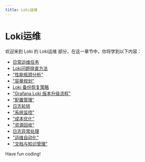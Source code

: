 ```yaml
---
title: Loki运维
---
```


# Loki运维

欢迎来到 Loki 的 Loki运维 部分，在这一章节中，你将学到以下内容：

- [日常运维任务](./0-daily-operation-and-maintenance-tasks.mdx)
- [Loki问题排查方法](./1-troubleshooting.mdx)
- ["性能瓶颈分析"](./2-performance-bottleneck-analysis.mdx)
- ["容量规划"](./3-capacity-planning.mdx)
- [Loki 备份恢复策略](./4-backup-and-recovery-strategy.mdx)
- ["Grafana Loki 版本升级流程"](./5-version-upgrade-process.mdx)
- ["配置管理"](./6-configuration-management.mdx)
- [日志轮转](./7-log-rotation.mdx)
- ["系统监控"](./8-system-monitoring.mdx)
- ["成本优化"](./9-cost-optimization.mdx)
- ["资源回收"](./10-resource-recycling.mdx)
- [日志异常处理](./11-log-exception-handling.mdx)
- ["运维自动化"](./12-operation-and-maintenance-automation.mdx)
- ["文档与知识管理"](./13-document-and-knowledge-management.mdx)

Have fun coding!